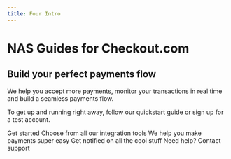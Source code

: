 ```yaml
---
title: Four Intro
---
```




<H1>NAS Guides for Checkout.com</H1>
<H2>Build your perfect payments flow</H2>
We help you accept more payments, monitor your transactions in real time and build a seamless payments flow.

To get up and running right away, follow our quickstart guide or sign up for a test account.

<ButtonLink to="developer-portal/index.mdx">Get started</ButtonLink>
<Box my={25}>
	<FlexSection justifyContent="space-around" flexWrap="wrap">
		<Card to="developer-portal/index.mdx" header="Integrate">
			Choose from all our integration tools
		</Card>
		<Card to="developer-portal/index.mdx" header="Payments">
			We help you make payments super easy
		</Card>
		<Card to="developer-portal/index.mdx" header="Webhooks">
			Get notified on all the cool stuff
		</Card>
	</FlexSection>
	<SectionHeader>
		<Emphasis>Need help? </Emphasis>
		Contact support
	</SectionHeader>
</Box>
